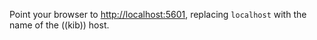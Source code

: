 
Point your browser to [http://localhost:5601](http://localhost:5601), replacing
`localhost` with the name of the ((kib)) host.
